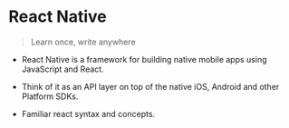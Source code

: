 # React Native

> Learn once, write anywhere

- React Native is a framework for building native mobile apps using JavaScript and React.

- Think of it as an API layer on top of the native iOS, Android and other Platform SDKs.

- Familiar react syntax and concepts.
